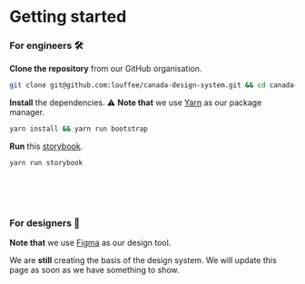 

# Getting started

<Meta title='Documentation/Getting started' />

### For engineers 🛠

**Clone the repository** from our GitHub organisation.

```bash
git clone git@github.com:louffee/canada-design-system.git && cd canada-design-system
```

**Install** the dependencies. ⚠️ **Note that** we use [Yarn](https://yarnpkg.com) as our package manager.

```bash
yarn install && yarn run bootstrap
```

**Run** this [storybook](https://storybook.js.org).

```bash
yarn run storybook
```

<br />
<br />
<br />

### For designers 🎨

**Note that** we use [Figma](https://www.figma.com) as our design tool.

We are **still** creating the basis of the design system. We will update this page as soon as we have something to show.

<CopyrightFooter />
